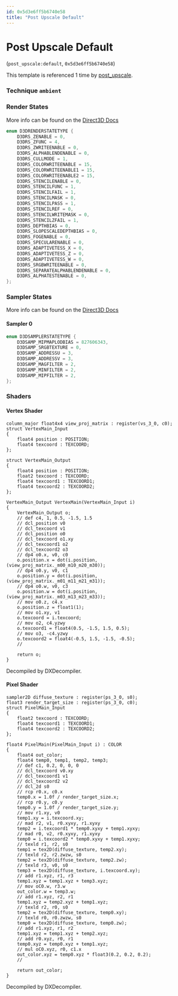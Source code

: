 ```yaml
---
id: 0x5d3e6ff5b6740e58
title: "Post Upscale Default"
---
```


# Post Upscale Default
(`post_upscale:default`, `0x5d3e6ff5b6740e58`)

This template is referenced 1 time by [post_upscale](/docs/Generated/Render%20Templates/post.render_template_database#post-upscale).


### Technique `ambient`
### Render States
More info can be found on the [Direct3D Docs](https://learn.microsoft.com/en-us/windows/win32/direct3d9/d3drenderstatetype)
```cpp
enum D3DRENDERSTATETYPE {
	D3DRS_ZENABLE = 0,
	D3DRS_ZFUNC = 4,
	D3DRS_ZWRITEENABLE = 0,
	D3DRS_ALPHABLENDENABLE = 0,
	D3DRS_CULLMODE = 1,
	D3DRS_COLORWRITEENABLE = 15,
	D3DRS_COLORWRITEENABLE1 = 15,
	D3DRS_COLORWRITEENABLE2 = 15,
	D3DRS_STENCILENABLE = 0,
	D3DRS_STENCILFUNC = 1,
	D3DRS_STENCILFAIL = 1,
	D3DRS_STENCILMASK = 0,
	D3DRS_STENCILPASS = 1,
	D3DRS_STENCILREF = 0,
	D3DRS_STENCILWRITEMASK = 0,
	D3DRS_STENCILZFAIL = 1,
	D3DRS_DEPTHBIAS = 0,
	D3DRS_SLOPESCALEDEPTHBIAS = 0,
	D3DRS_FOGENABLE = 0,
	D3DRS_SPECULARENABLE = 0,
	D3DRS_ADAPTIVETESS_X = 0,
	D3DRS_ADAPTIVETESS_Z = 0,
	D3DRS_ADAPTIVETESS_W = 0,
	D3DRS_SRGBWRITEENABLE = 0,
	D3DRS_SEPARATEALPHABLENDENABLE = 0,
	D3DRS_ALPHATESTENABLE = 0,
};
```
### Sampler States
More info can be found on the [Direct3D Docs](https://learn.microsoft.com/en-us/windows/win32/direct3d9/d3dsamplerstatetype)
#### Sampler 0
```cpp
enum D3DSAMPLERSTATETYPE {
	D3DSAMP_MIPMAPLODBIAS = 827606343,
	D3DSAMP_SRGBTEXTURE = 0,
	D3DSAMP_ADDRESSU = 3,
	D3DSAMP_ADDRESSV = 3,
	D3DSAMP_MAGFILTER = 2,
	D3DSAMP_MINFILTER = 2,
	D3DSAMP_MIPFILTER = 2,
};
```
### Shaders
#### Vertex Shader
```hlsl
column_major float4x4 view_proj_matrix : register(vs_3_0, c0);
struct VertexMain_Input
{
    float4 position : POSITION;
    float4 texcoord : TEXCOORD;
};

struct VertexMain_Output
{
    float4 position : POSITION;
    float2 texcoord : TEXCOORD;
    float4 texcoord1 : TEXCOORD1;
    float4 texcoord2 : TEXCOORD2;
};

VertexMain_Output VertexMain(VertexMain_Input i)
{
    VertexMain_Output o;
    // def c4, 1, 0.5, -1.5, 1.5
    // dcl_position v0
    // dcl_texcoord v1
    // dcl_position o0
    // dcl_texcoord o1.xy
    // dcl_texcoord1 o2
    // dcl_texcoord2 o3
    // dp4 o0.x, v0, c0
    o.position.x = dot(i.position, (view_proj_matrix._m00_m10_m20_m30));
    // dp4 o0.y, v0, c1
    o.position.y = dot(i.position, (view_proj_matrix._m01_m11_m21_m31));
    // dp4 o0.w, v0, c3
    o.position.w = dot(i.position, (view_proj_matrix._m03_m13_m23_m33));
    // mov o0.z, c4.x
    o.position.z = float1(1);
    // mov o1.xy, v1
    o.texcoord = i.texcoord;
    // mov o2, c4.yzwy
    o.texcoord1 = float4(0.5, -1.5, 1.5, 0.5);
    // mov o3, -c4.yzwy
    o.texcoord2 = float4(-0.5, 1.5, -1.5, -0.5);
    // 

    return o;
}
```
Decompiled by DXDecompiler.
#### Pixel Shader
```hlsl
sampler2D diffuse_texture : register(ps_3_0, s0);
float3 render_target_size : register(ps_3_0, c0);
struct PixelMain_Input
{
    float2 texcoord : TEXCOORD;
    float4 texcoord1 : TEXCOORD1;
    float4 texcoord2 : TEXCOORD2;
};

float4 PixelMain(PixelMain_Input i) : COLOR
{
    float4 out_color;
    float4 temp0, temp1, temp2, temp3;
    // def c1, 0.2, 0, 0, 0
    // dcl_texcoord v0.xy
    // dcl_texcoord1 v1
    // dcl_texcoord2 v2
    // dcl_2d s0
    // rcp r0.x, c0.x
    temp0.x = 1.0f / render_target_size.x;
    // rcp r0.y, c0.y
    temp0.y = 1.0f / render_target_size.y;
    // mov r1.xy, v0
    temp1.xy = i.texcoord.xy;
    // mad r2, v1, r0.xyxy, r1.xyxy
    temp2 = i.texcoord1 * temp0.xyxy + temp1.xyxy;
    // mad r0, v2, r0.xyxy, r1.xyxy
    temp0 = i.texcoord2 * temp0.xyxy + temp1.xyxy;
    // texld r1, r2, s0
    temp1 = tex2D(diffuse_texture, temp2.xy);
    // texld r2, r2.zwzw, s0
    temp2 = tex2D(diffuse_texture, temp2.zw);
    // texld r3, v0, s0
    temp3 = tex2D(diffuse_texture, i.texcoord.xy);
    // add r1.xyz, r1, r3
    temp1.xyz = temp1.xyz + temp3.xyz;
    // mov oC0.w, r3.w
    out_color.w = temp3.w;
    // add r1.xyz, r2, r1
    temp1.xyz = temp2.xyz + temp1.xyz;
    // texld r2, r0, s0
    temp2 = tex2D(diffuse_texture, temp0.xy);
    // texld r0, r0.zwzw, s0
    temp0 = tex2D(diffuse_texture, temp0.zw);
    // add r1.xyz, r1, r2
    temp1.xyz = temp1.xyz + temp2.xyz;
    // add r0.xyz, r0, r1
    temp0.xyz = temp0.xyz + temp1.xyz;
    // mul oC0.xyz, r0, c1.x
    out_color.xyz = temp0.xyz * float3(0.2, 0.2, 0.2);
    // 

    return out_color;
}
```
Decompiled by DXDecompiler.
